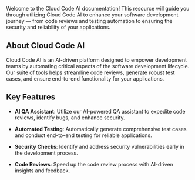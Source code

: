Welcome to the Cloud Code AI documentation! This resource will guide you through utilizing Cloud Code AI to enhance your software development journey — from code reviews and testing automation to ensuring the security and reliability of your applications.

## About Cloud Code AI

Cloud Code AI is an AI-driven platform designed to empower development teams by automating critical aspects of the software development lifecycle. Our suite of tools helps streamline code reviews, generate robust test cases, and ensure end-to-end functionality for your applications.

## Key Features

- **AI QA Assistant**: Utilize our AI-powered QA assistant to expedite code reviews, identify bugs, and enhance security.
  
- **Automated Testing**: Automatically generate comprehensive test cases and conduct end-to-end testing for reliable applications.
  
- **Security Checks**: Identify and address security vulnerabilities early in the development process.
  
- **Code Reviews**: Speed up the code review process with AI-driven insights and feedback.
